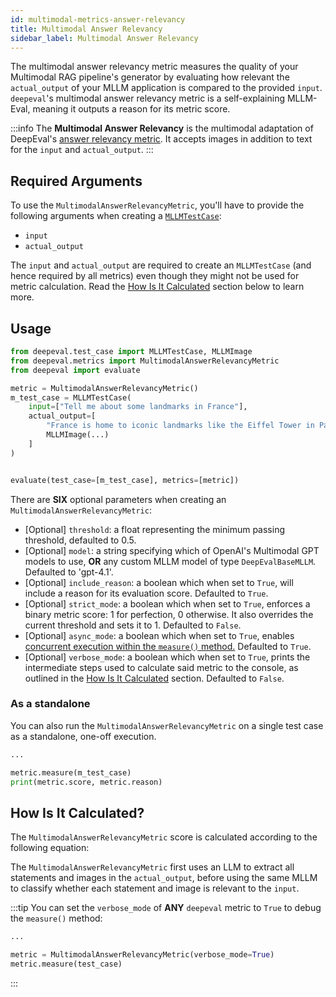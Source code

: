 ```yaml
---
id: multimodal-metrics-answer-relevancy
title: Multimodal Answer Relevancy
sidebar_label: Multimodal Answer Relevancy
---
```


<head>
  <link
    rel="canonical"
    href="https://deepeval.com/docs/multimodal-metrics-answer-relevancy"
  />
</head>


<MetricTagsDisplayer custom={true} multimodal={true} />

The multimodal answer relevancy metric measures the quality of your Multimodal RAG pipeline's generator by evaluating how relevant the `actual_output` of your MLLM application is compared to the provided `input`. `deepeval`'s multimodal answer relevancy metric is a self-explaining MLLM-Eval, meaning it outputs a reason for its metric score.

:::info
The **Multimodal Answer Relevancy** is the multimodal adaptation of DeepEval's [answer relevancy metric](/docs/metrics-answer-relevancy). It accepts images in addition to text for the `input` and `actual_output`.
:::

## Required Arguments

To use the `MultimodalAnswerRelevancyMetric`, you'll have to provide the following arguments when creating a [`MLLMTestCase`](/docs/evaluation-test-cases#mllm-test-case):

- `input`
- `actual_output`

The `input` and `actual_output` are required to create an `MLLMTestCase` (and hence required by all metrics) even though they might not be used for metric calculation. Read the [How Is It Calculated](#how-is-it-calculated) section below to learn more.

## Usage

```python
from deepeval.test_case import MLLMTestCase, MLLMImage
from deepeval.metrics import MultimodalAnswerRelevancyMetric
from deepeval import evaluate

metric = MultimodalAnswerRelevancyMetric()
m_test_case = MLLMTestCase(
    input=["Tell me about some landmarks in France"],
    actual_output=[
        "France is home to iconic landmarks like the Eiffel Tower in Paris.",
        MLLMImage(...)
    ]
)


evaluate(test_case=[m_test_case], metrics=[metric])
```

There are **SIX** optional parameters when creating an `MultimodalAnswerRelevancyMetric`:

- [Optional] `threshold`: a float representing the minimum passing threshold, defaulted to 0.5.
- [Optional] `model`: a string specifying which of OpenAI's Multimodal GPT models to use, **OR** any custom MLLM model of type `DeepEvalBaseMLLM`. Defaulted to 'gpt-4.1'.
- [Optional] `include_reason`: a boolean which when set to `True`, will include a reason for its evaluation score. Defaulted to `True`.
- [Optional] `strict_mode`: a boolean which when set to `True`, enforces a binary metric score: 1 for perfection, 0 otherwise. It also overrides the current threshold and sets it to 1. Defaulted to `False`.
- [Optional] `async_mode`: a boolean which when set to `True`, enables [concurrent execution within the `measure()` method.](/docs/metrics-introduction#measuring-a-metric-in-async) Defaulted to `True`.
- [Optional] `verbose_mode`: a boolean which when set to `True`, prints the intermediate steps used to calculate said metric to the console, as outlined in the [How Is It Calculated](#how-is-it-calculated) section. Defaulted to `False`.

### As a standalone

You can also run the `MultimodalAnswerRelevancyMetric` on a single test case as a standalone, one-off execution.

```python
...

metric.measure(m_test_case)
print(metric.score, metric.reason)
```

## How Is It Calculated?

The `MultimodalAnswerRelevancyMetric` score is calculated according to the following equation:

<Equation formula="\text{Multimodal Answer Relevancy} = \frac{\text{Number of Relevant Statements}}{\text{Total Number of Statements}}" />

The `MultimodalAnswerRelevancyMetric` first uses an LLM to extract all statements and images in the `actual_output`, before using the same MLLM to classify whether each statement and image is relevant to the `input`.

:::tip
You can set the `verbose_mode` of **ANY** `deepeval` metric to `True` to debug the `measure()` method:

```python
...

metric = MultimodalAnswerRelevancyMetric(verbose_mode=True)
metric.measure(test_case)
```

:::
